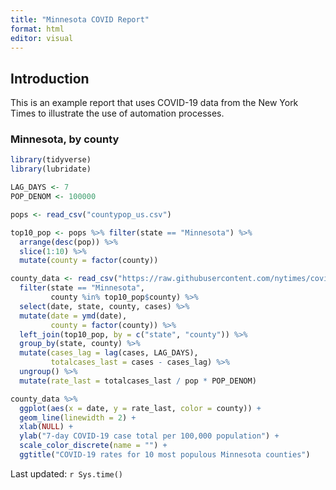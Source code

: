---
title: "Minnesota COVID Report"
format: html
editor: visual
---

## Introduction

This is an example report that uses COVID-19 data from the New York Times to illustrate the use of automation processes.

### Minnesota, by county

```{r}
library(tidyverse)
library(lubridate)

LAG_DAYS <- 7
POP_DENOM <- 100000

pops <- read_csv("countypop_us.csv")

top10_pop <- pops %>% filter(state == "Minnesota") %>%
  arrange(desc(pop)) %>%
  slice(1:10) %>%
  mutate(county = factor(county))

county_data <- read_csv("https://raw.githubusercontent.com/nytimes/covid-19-data/master/us-counties-2023.csv") %>%
  filter(state == "Minnesota", 
         county %in% top10_pop$county) %>%
  select(date, state, county, cases) %>%
  mutate(date = ymd(date),
         county = factor(county)) %>%
  left_join(top10_pop, by = c("state", "county")) %>%
  group_by(state, county) %>%
  mutate(cases_lag = lag(cases, LAG_DAYS),
         totalcases_last = cases - cases_lag) %>%
  ungroup() %>%
  mutate(rate_last = totalcases_last / pop * POP_DENOM)

county_data %>%
  ggplot(aes(x = date, y = rate_last, color = county)) +
  geom_line(linewidth = 2) +
  xlab(NULL) +
  ylab("7-day COVID-19 case total per 100,000 population") +
  scale_color_discrete(name = "") +
  ggtitle("COVID-19 rates for 10 most populous Minnesota counties")
```

Last updated: `r Sys.time()`
